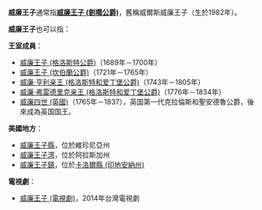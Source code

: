 {{noteTA
|G1=USState
}}
'''威廉王子'''通常指'''[[威廉王子_(劍橋公爵)|威廉王子 (劍橋公爵)]]'''，舊稱威爾斯威廉王子（生於1982年）。

'''威廉王子'''也可以指：

'''王室成員'''：
* [[威廉王子_(格洛斯特公爵)|威廉王子 (格洛斯特公爵)]]（1689年－1700年）
* [[威廉王子_(坎伯蘭公爵)|威廉王子 (坎伯蘭公爵)]]（1721年－1765年）
* [[威廉·亨利亲王_(格洛斯特和爱丁堡公爵)|威廉·亨利亲王 (格洛斯特和爱丁堡公爵)]]（1743年－1805年）
* [[威廉·弗雷德里克亲王_(格洛斯特和爱丁堡公爵)|威廉·弗雷德里克亲王 (格洛斯特和爱丁堡公爵)]]（1776年－1834年）
* [[威廉四世_(英國)|威廉四世 (英國)]]（1765年－1837），英国第一代克拉倫斯和聖安德魯公爵，後來成為英国国王。

'''美國地方'''：
* [[威廉王子縣|威廉王子縣]]，位於維珍尼亞州
* [[威廉王子湾|威廉王子湾]]，位於阿拉斯加州
* [[威廉王子鎮|威廉王子鎮]]，位於[[卡洛爾縣_(印地安納州)|卡洛爾縣 (印地安納州)]]

'''電視劇'''：
* [[威廉王子_(電視劇)|威廉王子 (電視劇)]]，2014年台灣電視劇
{{disambig|W威|Cat=四字消歧義}}